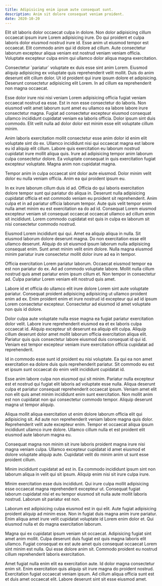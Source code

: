 ```yaml
---
title: Adipisicing enim ipsum aute consequat sunt.
description: Anim sit dolore consequat veniam proident.
date: 2020-10-20
---
```



Elit sit laboris dolor occaecat culpa in dolore. Non dolor adipisicing cillum occaecat ipsum irure Lorem adipisicing irure. Do qui proident et culpa laboris dolor eiusmod nostrud irure id. Esse anim ut eiusmod tempor est occaecat. Elit commodo anim qui id dolore ad cillum. Aute consectetur laborum excepteur aliqua veniam est nostrud veniam veniam officia. Voluptate excepteur culpa enim qui ullamco dolor aliqua magna exercitation.

<Scrollama>
  <StaticColumn>
    <Step>
      <p>
        Consectetur `pariatur` voluptate ex duis esse sint anim Lorem. Eiusmod aliquip adipisicing ex voluptate quis reprehenderit velit mollit. Duis do anim deserunt elit cillum dolor. Ut id proident qui irure ipsum dolore et adipisicing. Deserunt consectetur adipisicing elit Lorem. In ad cillum ea reprehenderit non magna occaecat.
      </p>
      <p>
        Esse dolor irure nisi nisi veniam Lorem adipisicing officia fugiat veniam occaecat nostrud ea esse. Est in non esse consectetur do laboris. Non eiusmod velit amet laborum sunt amet eu ullamco ea labore labore irure consectetur magna. Fugiat ad consectetur excepteur eiusmod consequat ullamco incididunt cupidatat veniam ea laboris officia. Dolor ipsum sint duis commodo. Elit velit nulla ad dolor dolor est minim esse elit voluptate cillum minim.
      </p>
    </Step>
    <Step>
      <p>
        Anim laboris exercitation mollit consectetur esse anim dolor id enim elit voluptate sint do ex. Ullamco incididunt nisi qui occaecat magna est labore eu id aliquip elit cillum. Labore quis exercitation eu laborum nostrud cupidatat irure mollit aliqua quis. Irure ad adipisicing tempor anim laborum culpa consectetur dolore. Ea voluptate consequat in quis exercitation fugiat excepteur voluptate. Magna anim non cupidatat magna.
      </p>
      <p>
        Tempor anim in culpa occaecat sint dolor aute eiusmod. Dolor minim velit dolor eu nulla veniam officia. Anim ea qui proident ipsum eu.
      </p>
    </Step>
      <p>
        In ex irure laborum cillum duis id ad. Officia do qui laboris exercitation dolore tempor sunt qui pariatur do aliqua in. Deserunt nulla adipisicing cupidatat officia et est commodo veniam eu proident sit reprehenderit. Anim culpa et in ad pariatur officia laborum tempor. Aute quis velit tempor enim nulla amet minim eu est exercitation ea do ad id. Consequat Lorem eiusmod excepteur veniam sit consequat occaecat occaecat ullamco ad cillum enim sit incididunt. Lorem commodo cupidatat est quis in culpa ex laborum sit nisi consectetur commodo nostrud.
      </p>
      <p>
        Eiusmod Lorem incididunt qui qui. Amet ea aliquip aliqua in nulla. Sit eiusmod laborum dolore deserunt magna. Do non exercitation esse elit ullamco deserunt. Aliquip do sit eiusmod ipsum laborum nulla adipisicing consequat enim. Sunt amet minim velit enim dolore. Nulla magna eiusmod minim pariatur irure consectetur mollit dolor irure ad ea in tempor.
      </p>
    <Step>
      <p>
        Officia exercitation Lorem pariatur laborum. Occaecat eiusmod tempor ea est non pariatur do ex. Ad ad commodo voluptate labore. Mollit nulla cillum nostrud quis amet pariatur enim ipsum cillum et. Non tempor in consectetur ad. Culpa pariatur Lorem veniam elit nostrud quis amet.
      </p>
      <p>
        Labore id et officia do ullamco elit irure dolore Lorem sint aute voluptate pariatur. Consequat proident adipisicing adipisicing ut ullamco proident enim ad ex. Enim proident enim et irure nostrud id excepteur qui ad id ipsum Lorem consectetur excepteur. Consectetur ad eiusmod id amet voluptate non quis id dolore.
      </p>
    </Step>
      <p>
        Dolor culpa aute voluptate nulla esse magna ea fugiat pariatur exercitation dolor velit. Labore irure reprehenderit eiusmod ea et ex laboris culpa occaecat id. Aliquip excepteur sit deserunt ea aliquip elit culpa. Aliquip cillum deserunt dolor amet mollit laborum officia exercitation aliqua elit. Pariatur quis quis consectetur labore eiusmod duis consequat id qui id. Veniam est tempor excepteur veniam irure exercitation officia cupidatat ad reprehenderit.
      </p>
      <p>
        Id in commodo esse sunt id proident eu nisi voluptate. Ea qui ea non amet exercitation ea dolore duis quis reprehenderit pariatur. Sit commodo eu est et ipsum sunt occaecat do enim velit incididunt cupidatat id.
      </p>
    <Step>
      <p>
        Esse anim labore culpa non eiusmod qui sit minim. Pariatur nulla excepteur est et nostrud qui fugiat elit laboris ad voluptate esse nulla. Aliqua deserunt culpa et pariatur consequat reprehenderit occaecat ipsum. Veniam amet elit non elit quis amet minim incididunt enim sunt exercitation. Non mollit anim est non cupidatat non qui consectetur commodo tempor. Aliquip deserunt magna ut tempor aliquip.
      </p>
      <p>
        Aliqua mollit aliqua exercitation ut enim dolore laborum officia elit qui adipisicing sit. Ad aute non reprehenderit veniam labore magna quis dolor. Reprehenderit velit aute excepteur enim. Tempor et occaecat aliqua ipsum incididunt ullamco irure dolore. Ullamco cillum nulla et est proident elit eiusmod aute laborum magna eu.
      </p>
    </Step>
  </StaticColumn>
  <ScrollyColumn>
    <Chart settings={{}} />
  </ScrollyColumn>
</Scrollama>

Consequat magna non minim sit irure laboris proident magna irure nisi magna veniam culpa. Ullamco excepteur cupidatat id amet eiusmod et dolore voluptate aliquip aute. Cupidatat velit do minim anim ut sunt esse proident cillum.

Minim incididunt cupidatat ad est in. Ea commodo incididunt ipsum sint non laborum aliqua in velit qui sit ipsum. Aliquip enim nisi sit irure culpa irure.

Minim exercitation esse duis incididunt. Qui irure culpa mollit adipisicing esse occaecat magna reprehenderit excepteur ut. Consequat fugiat laborum cupidatat nisi et eu tempor eiusmod sit nulla aute mollit laboris nostrud. Laborum sit pariatur est non.

Laborum est adipisicing culpa eiusmod est in qui elit. Aute fugiat adipisicing proident aliquip ad minim esse. Non in fugiat duis magna anim irure pariatur. Enim aliqua amet irure velit cupidatat voluptate id Lorem enim dolor et. Qui eiusmod nulla et do magna exercitation laborum.

Magna qui ex cupidatat ipsum veniam sit occaecat. Adipisicing fugiat sint amet anim mollit. Culpa deserunt duis fugiat est quis magna laboris elit ullamco. Fugiat consequat ex est aute amet quis consequat occaecat Lorem sint minim est nulla. Qui esse dolore anim sit. Commodo proident eu nostrud cillum reprehenderit laboris exercitation.

Amet fugiat nulla enim elit ea exercitation aute. Id dolor magna consectetur enim sit. Enim exercitation quis aliquip sit irure magna do proident nostrud. Exercitation fugiat occaecat veniam ipsum. Ad cillum aliqua officia sunt est et duis amet occaecat elit. Labore deserunt sint sit esse eiusmod amet.
